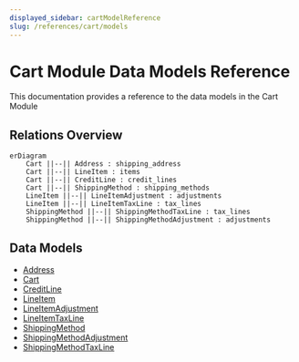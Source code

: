 ```yaml
---
displayed_sidebar: cartModelReference
slug: /references/cart/models
---
```



# Cart Module Data Models Reference

This documentation provides a reference to the data models in the Cart Module

## Relations Overview

```mermaid
erDiagram
	Cart ||--|| Address : shipping_address
	Cart ||--|| LineItem : items
	Cart ||--|| CreditLine : credit_lines
	Cart ||--|| ShippingMethod : shipping_methods
	LineItem ||--|| LineItemAdjustment : adjustments
	LineItem ||--|| LineItemTaxLine : tax_lines
	ShippingMethod ||--|| ShippingMethodTaxLine : tax_lines
	ShippingMethod ||--|| ShippingMethodAdjustment : adjustments

```

## Data Models

- [Address](../../cart_models/variables/cart_models.Address/page.mdx)
- [Cart](../../cart_models/variables/cart_models.Cart/page.mdx)
- [CreditLine](../../cart_models/variables/cart_models.CreditLine/page.mdx)
- [LineItem](../../cart_models/variables/cart_models.LineItem/page.mdx)
- [LineItemAdjustment](../../cart_models/variables/cart_models.LineItemAdjustment/page.mdx)
- [LineItemTaxLine](../../cart_models/variables/cart_models.LineItemTaxLine/page.mdx)
- [ShippingMethod](../../cart_models/variables/cart_models.ShippingMethod/page.mdx)
- [ShippingMethodAdjustment](../../cart_models/variables/cart_models.ShippingMethodAdjustment/page.mdx)
- [ShippingMethodTaxLine](../../cart_models/variables/cart_models.ShippingMethodTaxLine/page.mdx)
